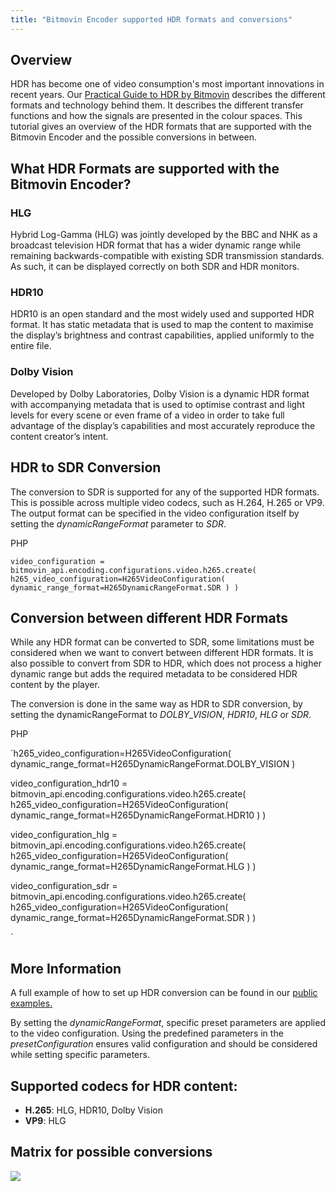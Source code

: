 ```yaml
---
title: "Bitmovin Encoder supported HDR formats and conversions"
---
```


## Overview

HDR has become one of video consumption's most important innovations in recent years. Our [Practical Guide to HDR by Bitmovin](https://go.bitmovin.com/practical-hdr-guide) describes the different formats and technology behind them. It describes the different transfer functions and how the signals are presented in the colour spaces. This tutorial gives an overview of the HDR formats that are supported with the Bitmovin Encoder and the possible conversions in between.

## What HDR Formats are supported with the Bitmovin Encoder?

### HLG

Hybrid Log-Gamma (HLG) was jointly developed by the BBC and NHK as a broadcast television HDR format that has a wider dynamic range while remaining backwards-compatible with existing SDR transmission standards. As such, it can be displayed correctly on both SDR and HDR monitors.

### HDR10

HDR10 is an open standard and the most widely used and supported HDR format. It has static metadata that is used to map the content to maximise the display’s brightness and contrast capabilities, applied uniformly to the entire file.

### Dolby Vision

Developed by Dolby Laboratories, Dolby Vision is a dynamic HDR format with accompanying metadata that is used to optimise contrast and light levels for every scene or even frame of a video in order to take full advantage of the display’s capabilities and most accurately reproduce the content creator’s intent.

## HDR to SDR Conversion

The conversion to SDR is supported for any of the supported HDR formats. This is possible across multiple video codecs, such as H.264, H.265 or VP9\. The output format can be specified in the video configuration itself by setting the _dynamicRangeFormat_ parameter to _SDR_.

PHP

`video_configuration = bitmovin_api.encoding.configurations.video.h265.create(
  h265_video_configuration=H265VideoConfiguration(
    dynamic_range_format=H265DynamicRangeFormat.SDR
  )
)
`

## Conversion between different HDR Formats

While any HDR format can be converted to SDR, some limitations must be considered when we want to convert between different HDR formats. It is also possible to convert from SDR to HDR, which does not process a higher dynamic range but adds the required metadata to be considered HDR content by the player.

The conversion is done in the same way as HDR to SDR conversion, by setting the dynamicRangeFormat to _DOLBY\_VISION_, _HDR10_, _HLG_ or _SDR_.

PHP

`h265_video_configuration=H265VideoConfiguration(
  dynamic_range_format=H265DynamicRangeFormat.DOLBY_VISION
)

video_configuration_hdr10 = bitmovin_api.encoding.configurations.video.h265.create(
  h265_video_configuration=H265VideoConfiguration(
    dynamic_range_format=H265DynamicRangeFormat.HDR10
  )
)

video_configuration_hlg = bitmovin_api.encoding.configurations.video.h265.create(
  h265_video_configuration=H265VideoConfiguration(
    dynamic_range_format=H265DynamicRangeFormat.HLG
  )
)

video_configuration_sdr = bitmovin_api.encoding.configurations.video.h265.create(
  h265_video_configuration=H265VideoConfiguration(
    dynamic_range_format=H265DynamicRangeFormat.SDR
  )
)

`

## More Information

A full example of how to set up HDR conversion can be found in our [public examples.](https://github.com/bitmovin/bitmovin-api-sdk-examples/#hdr-sdr-conversion)

By setting the _dynamicRangeFormat_, specific preset parameters are applied to the video configuration. Using the predefined parameters in the _presetConfiguration_ ensures valid configuration and should be considered while setting specific parameters.

## Supported codecs for HDR content:

* **H.265**: HLG, HDR10, Dolby Vision
* **VP9**: HLG

## Matrix for possible conversions

![](/images/encoding/docs/68ac954-image.png)